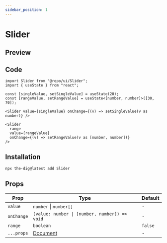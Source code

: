 ```yaml
---
sidebar_position: 1
---
```


# Slider

## Preview


<Container>
  <SliderPreview />
</Container>

## Code

```tsx
import Slider from "@repo/ui/Slider";
import { useState } from "react";

const [singleValue, setSingleValue] = useState(20);
const [rangeValue, setRangeValue] = useState<[number, number]>([30, 70]);

<Slider value={singleValue} onChange={(v) => setSingleValue(v as number)} />

<Slider
  range
  value={rangeValue}
  onChange={(v) => setRangeValue(v as [number, number])}
/>
```

## Installation

```bash
npx the-dig@latest add Slider
```

## Props

| Prop       | Type                                                  | Default |
| ---------- | ----------------------------------------------------- | --------|
| `value`    | `number` \| `number[]`                                | -       |
| `onChange` | `(value: number \| [number, number]) => void`         | -       |
| `range`    | `boolean`                                             | `false` |
| `...props` | [Document](https://github.com/react-component/slider) | -       |
